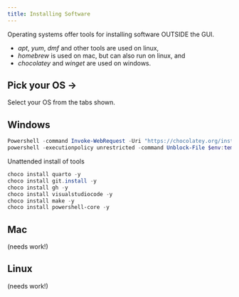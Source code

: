 ```yaml
---
title: Installing Software
---
```


Operating systems offer tools for installing software OUTSIDE the GUI.

* *apt*, *yum*, *dmf* and other tools are used on linux,
* *homebrew* is used on mac, but can also run on linux, and
* *chocolatey* and *winget* are used on windows.

::: {.panel-tabset}

## Pick your OS ->

Select your OS from the tabs shown.

## Windows

```powershell
Powershell -command Invoke-WebRequest -Uri "https://chocolatey.org/install.ps1" -OutFile $env:temp\install.ps1
powershell -executionpolicy unrestricted -command Unblock-File $env:temp\install.ps1; powershell -command $env:temp\install.ps1
```

Unattended install of tools

```powershell
choco install quarto -y
choco install git.install -y
choco install gh -y
choco install visualstudiocode -y
choco install make -y
choco install powershell-core -y
```

## Mac

(needs work!)

## Linux

(needs work!)

:::
